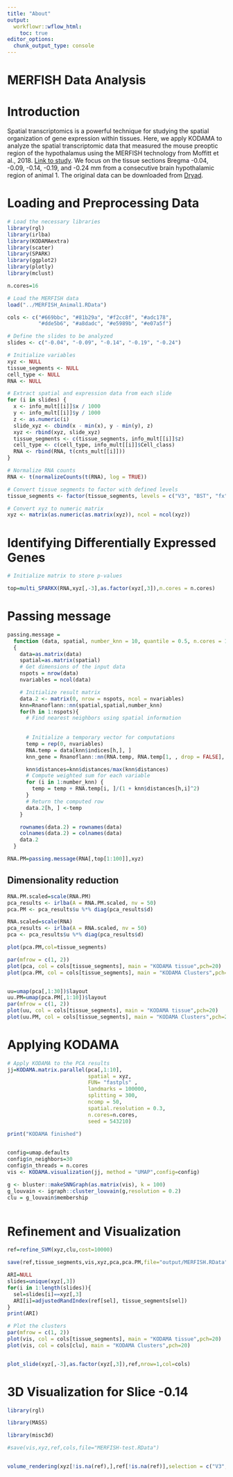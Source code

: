 ```yaml
---
title: "About"
output:
  workflowr::wflow_html:
    toc: true
editor_options:
  chunk_output_type: console
---
```


# MERFISH Data Analysis

# Introduction

Spatial transcriptomics is a powerful technique for studying the spatial organization of gene expression within tissues.
Here, we apply KODAMA to analyze the spatial transcriptomic data that measured the mouse preoptic region of the hypothalamus
using the MERFISH technology from Moffitt et al., 2018. [Link to study](https://www.science.org/doi/10.1126/science.aau5324).
We focus on the tissue sections Bregma -0.04, -0.09, -0.14, -0.19, and -0.24 mm from a consecutive brain hypothalamic region of animal 1.
The original data can be downloaded from [Dryad](https://datadryad.org/stash/dataset/doi:10.5061/dryad.8t8s248).

# Loading and Preprocessing Data

```r
# Load the necessary libraries
library(rgl)
library(irlba)
library(KODAMAextra)
library(scater)
library(SPARK)
library(ggplot2)
library(plotly)
library(mclust)

n.cores=16
```


```r
# Load the MERFISH data
load("../MERFISH_Animal1.RData")

cols <- c("#669bbc", "#81b29a", "#f2cc8f", "#adc178",
          "#dde5b6", "#a8dadc", "#e5989b", "#e07a5f")

# Define the slides to be analyzed
slides <- c("-0.04", "-0.09", "-0.14", "-0.19", "-0.24")

# Initialize variables
xyz <- NULL
tissue_segments <- NULL
cell_type <- NULL
RNA <- NULL

# Extract spatial and expression data from each slide
for (i in slides) {
  x <- info_mult[[i]]$x / 1000
  y <- info_mult[[i]]$y / 1000
  z <- as.numeric(i)
  slide_xyz <- cbind(x - min(x), y - min(y), z)
  xyz <- rbind(xyz, slide_xyz)
  tissue_segments <- c(tissue_segments, info_mult[[i]]$z)
  cell_type <- c(cell_type, info_mult[[i]]$Cell_class)
  RNA <- rbind(RNA, t(cnts_mult[[i]]))
}

# Normalize RNA counts
RNA <- t(normalizeCounts(t(RNA), log = TRUE))

# Convert tissue segments to factor with defined levels
tissue_segments <- factor(tissue_segments, levels = c("V3", "BST", "fx", "MPA", "MPN", "PV", "PVH", "PVT"))

# Convert xyz to numeric matrix
xyz <- matrix(as.numeric(as.matrix(xyz)), ncol = ncol(xyz))
```

# Identifying Differentially Expressed Genes

```r
# Initialize matrix to store p-values

top=multi_SPARKX(RNA,xyz[,-3],as.factor(xyz[,3]),n.cores = n.cores)
```

# Passing message


```r


passing.message = 
  function (data, spatial, number_knn = 10, quantile = 0.5, n.cores = 1) 
  {
    data=as.matrix(data)
    spatial=as.matrix(spatial)
    # Get dimensions of the input data
    nspots = nrow(data)
    nvariables = ncol(data)

    # Initialize result matrix
    data.2 <- matrix(0, nrow = nspots, ncol = nvariables)
    knn=Rnanoflann::nn(spatial,spatial,number_knn)
    for(h in 1:nspots){       
      # Find nearest neighbors using spatial information
      
      
      # Initialize a temporary vector for computations
      temp = rep(0, nvariables)
      RNA.temp = data[knn$indices[h,], ]
      knn_gene = Rnanoflann::nn(RNA.temp, RNA.temp[1, , drop = FALSE], round(number_knn * quantile))$indices

      knn$distances=knn$distances/max(knn$distances)
      # Compute weighted sum for each variable
      for (i in 1:number_knn) {
        temp = temp + RNA.temp[i, ]/(1 + knn$distances[h,i]^2)
      }
      # Return the computed row
      data.2[h, ] <-temp
    }

    rownames(data.2) = rownames(data)
    colnames(data.2) = colnames(data)
    data.2
  }

RNA.PM=passing.message(RNA[,top[1:100]],xyz)

```

## Dimensionality reduction

```r
RNA.PM.scaled=scale(RNA.PM)
pca_results <- irlba(A = RNA.PM.scaled, nv = 50)
pca.PM <- pca_results$u %*% diag(pca_results$d)

RNA.scaled=scale(RNA)
pca_results <- irlba(A = RNA.scaled, nv = 50)
pca <- pca_results$u %*% diag(pca_results$d)

plot(pca.PM,col=tissue_segments)

par(mfrow = c(1, 2))
plot(pca, col = cols[tissue_segments], main = "KODAMA tissue",pch=20)
plot(pca.PM, col = cols[tissue_segments], main = "KODAMA Clusters",pch=20)


uu=umap(pca[,1:30])$layout
uu.PM=umap(pca.PM[,1:10])$layout
par(mfrow = c(1, 2))
plot(uu, col = cols[tissue_segments], main = "KODAMA tissue",pch=20)
plot(uu.PM, col = cols[tissue_segments], main = "KODAMA Clusters",pch=20)


```

# Applying KODAMA

```r
# Apply KODAMA to the PCA results
jj=KODAMA.matrix.parallel(pca[,1:10],
                          spatial = xyz,
                          FUN= "fastpls" ,
                          landmarks = 100000,
                          splitting = 300,
                          ncomp = 50,
                          spatial.resolution = 0.3,
                          n.cores=n.cores,
                          seed = 543210)

print("KODAMA finished")
           

config=umap.defaults
config$n_neighbors=30
config$n_threads = n.cores
vis <- KODAMA.visualization(jj, method = "UMAP",config=config)

g <- bluster::makeSNNGraph(as.matrix(vis), k = 100)
g_louvain <- igraph::cluster_louvain(g,resolution = 0.2)
clu = g_louvain$membership



```



# Refinement and Visualization

```r
ref=refine_SVM(xyz,clu,cost=10000)
```

```r
save(ref,tissue_segments,vis,xyz,pca,pca.PM,file="output/MERFISH.RData")
```

```r
ARI=NULL
slides=unique(xyz[,3])
for(i in 1:length(slides)){
  sel=slides[i]==xyz[,3]
  ARI[i]=adjustedRandIndex(ref[sel], tissue_segments[sel])
}
print(ARI)

# Plot the clusters
par(mfrow = c(1, 2))
plot(vis, col = cols[tissue_segments], main = "KODAMA tissue",pch=20)
plot(vis, col = cols[clu], main = "KODAMA Clusters",pch=20)


plot_slide(xyz[,-3],as.factor(xyz[,3]),ref,nrow=1,col=cols)


```
# 3D Visualization for Slice -0.14

```r


library(rgl)

library(MASS)

library(misc3d)

#save(vis,xyz,ref,cols,file="MERFISH-test.RData")


volume_rendering(xyz[!is.na(ref),],ref[!is.na(ref)],selection = c("V3","PVH","PV","fx"),alpha = c(0.8,0.8,0.8,0.8,0.8,0.8,0.8,0.8) ,colors = cols,cells=c(20, 20, 20),level=exp(2.4))


```
